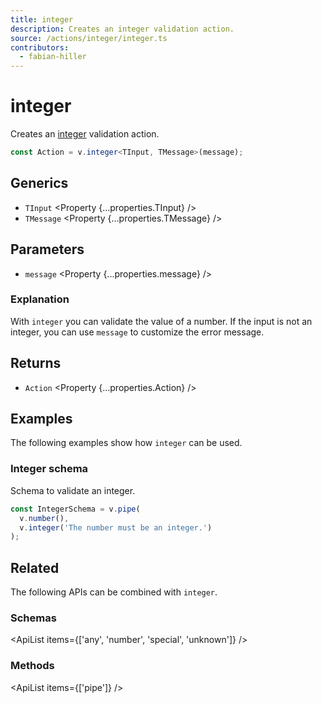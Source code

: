 ```yaml
---
title: integer
description: Creates an integer validation action.
source: /actions/integer/integer.ts
contributors:
  - fabian-hiller
---
```



# integer

Creates an [integer](https://en.wikipedia.org/wiki/Integer) validation action.

```ts
const Action = v.integer<TInput, TMessage>(message);
```

## Generics

- `TInput` <Property {...properties.TInput} />
- `TMessage` <Property {...properties.TMessage} />

## Parameters

- `message` <Property {...properties.message} />

### Explanation

With `integer` you can validate the value of a number. If the input is not an integer, you can use `message` to customize the error message.

## Returns

- `Action` <Property {...properties.Action} />

## Examples

The following examples show how `integer` can be used.

### Integer schema

Schema to validate an integer.

```ts
const IntegerSchema = v.pipe(
  v.number(),
  v.integer('The number must be an integer.')
);
```

## Related

The following APIs can be combined with `integer`.

### Schemas

<ApiList items={['any', 'number', 'special', 'unknown']} />

### Methods

<ApiList items={['pipe']} />
